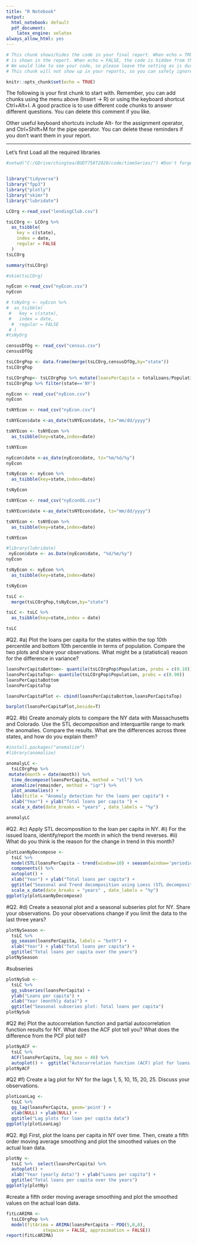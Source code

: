```yaml
---
title: "R Notebook"
output:
  html_notebook: default
  pdf_document:
    latex_engine: xelatex
always_allow_html: yes
---
```


```r

# This chunk shows/hides the code in your final report. When echo = TRUE, the code
# is shown in the report. When echo = FALSE, the code is hidden from the final report.
# We would like to see your code, so please leave the setting as is during the course.
# This chunk will not show up in your reports, so you can safely ignore its existence.

knitr::opts_chunk$set(echo = TRUE)

```


The following is your first chunk to start with. Remember, you can add chunks using the menu
above (Insert -> R) or using the keyboard shortcut Ctrl+Alt+I. A good practice is to use
different code chunks to answer different questions. You can delete this comment if you like.

Other useful keyboard shortcuts include Alt- for the assignment operator, and Ctrl+Shift+M
for the pipe operator. You can delete these reminders if you don't want them in your report.

***

Let's first Load all the required libraries
```r
#setwd("C:/GDrive/chingtea/BUDT758T2020/code/timeSeries/") #Don't forget to set your working directory before you start!


library("tidyverse")
library("fpp3")
library("plotly")
library("skimr")
library("lubridate")

```

```r
LCOrg <-read_csv("lendingClub.csv")
```


```r
tsLCOrg <- LCOrg %>%
  as_tsibble(
    key = c(state), 
    index = date, 
    regular = FALSE
  )
tsLCOrg
```



```r
summary(tsLCOrg)
```
```r
#skim(tsLCOrg)
```

```r
nyEcon <-read_csv("nyEcon.csv")
nyEcon
```

```r
# tsNyOrg <- nyEcon %>%
#  as_tsibble(
 #   key = c(state), 
 #   index = date, 
  #  regular = FALSE
 # )
#tsNyOrg
```



```r
censusDfOg <- read_csv("census.csv")
censusDfOg


```

```r
tsLCOrgPop <- data.frame(merge(tsLCOrg,censusDfOg,by="state"))
tsLCOrgPop

```

```r
tsLCOrgPop<- tsLCOrgPop %>% mutate(loansPerCapita = totalLoans/Population)
tsLCOrgPop %>% filter(state=='NY')
```
```r
nyEcon <- read_csv("nyEcon.csv")
nyEcon
```
```r
tsNYEcon <- read_csv("nyEcon.csv")

tsNYEcon$date <-as_date(tsNYEcon$date, tz="mm/dd/yyyy") 

tsNYEcon <- tsNYEcon %>%
  as_tsibble(key=state,index=date)

tsNYEcon
```


```r
nyEcon$date <-as_date(nyEcon$date, tz="%m/%d/%y") 
nyEcon
```


```r
tsNyEcon <- nyEcon %>%
  as_tsibble(key=state,index=date)

tsNyEcon

```

```r
tsNYEcon <- read_csv("nyEconOG.csv")

tsNYEcon$date <-as_date(tsNYEcon$date, tz="mm/dd/yyyy") 

tsNYEcon <- tsNYEcon %>%
  as_tsibble(key=state,index=date)

tsNYEcon

```



```r
#library(lubridate)
 nyEcon$date <- as.Date(nyEcon$date, "%d/%m/%y")
nyEcon

```
```r
tsNyEcon <- nyEcon %>%
  as_tsibble(key=state,index=date)

tsNyEcon
```

```r
tsLC <- 
  merge(tsLCOrgPop,tsNyEcon,by="state") 

tsLC <- tsLC %>%
  as_tsibble(key=state,index = date)

tsLC 

```

#Q2. 
#a)	Plot the loans per capita for the states within the top 10th percentile and bottom 10th percentile in terms of population. Compare the two plots and share your observations. What might be a (statistical) reason for the difference in variance?
```r
loansPerCapitaBottom<- quantile(tsLCOrgPop$Population, probs = c(0.10))
loansPerCapitaTop<- quantile(tsLCOrgPop$Population, probs = c(0.90))
loansPerCapitaBottom
loansPerCapitaTop
```

```r
loansPerCapitaPlot <- cbind(loansPerCapitaBottom,loansPerCapitaTop)

barplot(loansPerCapitaPlot,beside=T)
```
#Q2.
#b)	Create anomaly plots to compare the NY data with Massachusetts and Colorado. Use the STL decomposition and interquartile range to mark the anomalies. Compare the results. What are the differences across three states, and how do you explain them?

```r
#install.packages("anomalize")
#library(anomalize)

anomalyLC <- 
  tsLCOrgPop %>% 
 mutate(month = date(month)) %>%
  time_decompose(loansPerCapita, method = "stl") %>%
  anomalize(remainder, method = "iqr") %>%
  plot_anomalies() +
  labs(title = "Anomaly detection for the loans per capita") +
  xlab("Year") + ylab("Total loans per capita ") +
  scale_x_date(date_breaks = "years" , date_labels = "%y")

anomalyLC
```
#Q2. 
#c)	Apply STL decomposition to the loan per capita in NY.
#i)	For the issued loans, identify/report the month in which the trend reverses.
#ii)	What do you think is the reason for the change in trend in this month?

```r
plotLoanNyDecompose <- 
  tsLC %>%
  model(STL(loansPerCapita ~ trend(window=10) + season(window='periodic'), robust = TRUE)) %>% 
  components() %>%
  autoplot() +
  xlab("Year") + ylab("Total loans per capita") +
  ggtitle("Seasonal and Trend decomposition using Loess (STL decomposition)") +
  scale_x_date(date_breaks = "years" , date_labels = "%y")
ggplotly(plotLoanNyDecompose)
```
#Q2. 
#d)	Create a seasonal plot and a seasonal subseries plot for NY. Share your observations. Do your observations change if you limit the data to the last three years?

```r

plotNySeason <-
  tsLC %>%
  gg_season(loansPerCapita, labels = "both") +
  xlab("Year") + ylab("Total loans per capita") +
  ggtitle("Total loans per capita over the years")
plotNySeason
```

#subseries
```r
plotNySub <- 
  tsLC %>% 
  gg_subseries(loansPerCapita) +
  ylab("Loans per capita") +
  xlab("Year (monthly data)") +
  ggtitle("Seasonal subseries plot: Total loans per capita")
plotNySub
```
#Q2 
#e)	Plot the autocorrelation function and partial autocorrelation function results for NY. What does the ACF plot tell you? What does the difference from the PCF plot tell?
```r
plotNyACF <-
  tsLC %>%
  ACF(loansPerCapita, lag_max = 48) %>%
  autoplot() +  ggtitle("Autocorrelation function (ACF) plot for loans per capita")
plotNyACF
```
#Q2 
#f)	Create a lag plot for NY for the lags 1, 5, 10, 15, 20, 25. Discuss your observations.

```r
plotLoanLag <-
  tsLC %>%
  gg_lag(loansPerCapita, geom='point') +
  xlab(NULL) + ylab(NULL) +
  ggtitle("Lag plots for loan per capita data")
ggplotly(plotLoanLag)
```
#Q2.
#g)	First, plot the loans per capita in NY over time. Then, create a fifth order moving average smoothing and plot the smoothed values on the actual loan data.
```r
plotNy <-
  tsLC %>%  select(loansPerCapita) %>%
  autoplot() +
  xlab("Year (yearly data)") + ylab("Loans per capita") +
  ggtitle("Total loans per capita over the years")
ggplotly(plotNy)
```
#create a fifth order moving average smoothing and plot the smoothed values on the actual loan data.
```r
fitLcARIMA <-
  tsLCOrgPop %>%
  model(fitArima = ARIMA(loansPerCapita ~ PDQ(5,0,0),
              stepwise = FALSE, approximation = FALSE))
report(fitLcARIMA)
```


